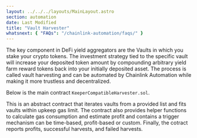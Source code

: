```yaml
---
layout: ../../../layouts/MainLayout.astro
section: automation
date: Last Modified
title: "Vault Harvester"
whatsnext: { "FAQs": "/chainlink-automation/faqs/" }
---
```



The key component in DeFi yield aggregators are the Vaults in which you stake your crypto tokens. The investment strategy tied to the specific vault will increase your deposited token amount by compounding arbitrary yield farm reward tokens back into your initially deposited asset. The process is called vault harvesting and can be automated by Chainlink Automation while making it more trustless and decentralized.

Below is the main contract `KeeperCompatibleHarvester.sol`.

<CodeSample src="" showButtonOnly />

This is an abstract contract that iterates vaults from a provided list and fits vaults within upkeep gas limit. The contract also provides helper functions to calculate gas consumption and estimate profit and contains a trigger mechanism can be time-based, profit-based or custom. Finally, the cotract reports profits, successful harvests, and failed harvests.
